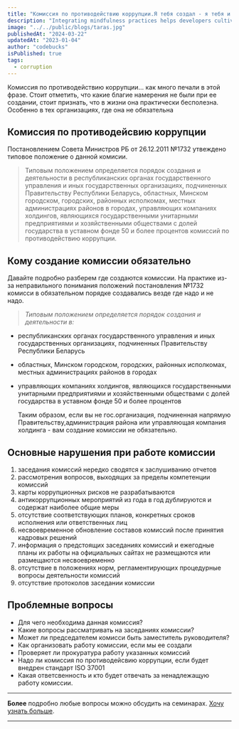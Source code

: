 ```yaml
---
title: "Комиссия по противодействию коррупции.Я тебя создал - я тебя и уберу"
description: "Integrating mindfulness practices helps developers cultivate present-moment awareness, fostering focus, problem-solving, and work-life balance."
image: "../../public/blogs/taras.jpg"
publishedAt: "2024-03-22"
updatedAt: "2023-01-04"
author: "codebucks"
isPublished: true
tags:
  - corruption
---
```


Комиссия по противодействию коррупции... как много печали в этой фразе. Стоит отметить, что какие благие намерения не были
при ее создании, стоит признать, что в жизни она практически бесполезна. Особенно в тех организациях, где она не обязательна

## Комиссия по противодейсвию коррупции

Постановлением Совета Министров РБ от 26.12.2011 №1732 утвеждено типовое положение о данной комисии.

> Типовым положением определяется порядок создания и деятельности в
> республиканских органах государственного управления и иных государственных
> организациях, подчиненных Правительству Республики Беларусь, областных, Минском
> городском, городских, районных исполкомах, местных администрациях районов в городах,
> управляющих компаниях холдингов, являющихся государственными унитарными
> предприятиями и хозяйственными обществами с долей государства в уставном фонде 50 и
> более процентов
> комиссий по противодействию коррупции.

## Кому создание комиссии обязательно

Давайте подробно разберем где создаются комиссии. На практике из-за неправильного понимания
положений постановления №1732 комисси в обязательном порядке создавались везде где надо и не надо.

> _Типовым положением определяется порядок создания и деятельности в:_

- республиканских органах государственного управления и иных государственных
  организациях, подчиненных Правительству Республики Беларусь
- областных, Минском
  городском, городских, районных исполкомах, местных администрациях районов в городах

- управляющих компаниях холдингов, являющихся государственными унитарными
  предприятиями и хозяйственными обществами с долей государства в уставном фонде 50 и
  более процентов

  Таким образом, если вы не гос.организация, подчиненная напрямую Правительству,администрация района или управляющая компания
  холдинга - вам создание комиссии не обязательно.

## Основные нарушения при работе комиссии

1.  заседания комиссий нередко сводятся к заслушиванию отчетов
2.  рассмотрения вопросов, выходящих
    за пределы компетенции комиссий
3.  карты коррупционных рисков не разрабатываются
4.  антикоррупционных мероприятий из года в год дублируются и содержат наиболее общие меры
5.  отсутствие соответствующих планов, конкретных сроков исполнения или ответственных лиц
6.  несвоевременное обновление составов комиссий после принятия кадровых решений
7.  информация о предстоящих заседаниях комиссий и ежегодные планы их работы на официальных сайтах не размещаются или размещаются несвоевременно
8.  отсутствие в положениях норм, регламентирующих процедурные вопросы деятельности комиссий
9.  отсутствие протоколов заседании комиссии

## Проблемные вопросы

- Для чего необходима данная комиссия?
- Какие вопросы рассматривать на заседаниях комиссии?
- Может ли председателем комисси быть заместитель руководителя?
- Как организовать работу комиссии, если мы ее создали
- Проверяет ли прокуратура работу указанных комиссий
- Надо ли комиссия по противодейсвию коррупции, если будет внедрен стандарт ISO 37001
- Какая ответсвенность и кто будет отвечать за ненадлежащую работу комиссии.

---

**Более** подробно любые вопросы можно обсудить на семинарах. [Хочу узнать больше](../contact).

---
